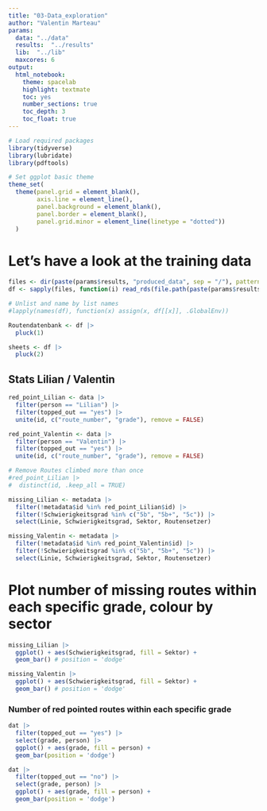 ```yaml
---
title: "03-Data_exploration"
author: "Valentin Marteau"
params:
  data: "../data"
  results:  "../results"
  lib:  "../lib"
  maxcores: 6
output:
  html_notebook:
    theme: spacelab
    highlight: textmate
    toc: yes
    number_sections: true
    toc_depth: 3
    toc_float: true
---
```


```r
# Load required packages
library(tidyverse)
library(lubridate)
library(pdftools)

# Set ggplot basic theme
theme_set(
  theme(panel.grid = element_blank(),
        axis.line = element_line(),
        panel.background = element_blank(),
        panel.border = element_blank(),
        panel.grid.minor = element_line(linetype = "dotted"))
  )
```

# Let's have a look at the training data
```r
files <- dir(paste(params$results, "produced_data", sep = "/"), pattern = "*.rds")
df <- sapply(files, function(i) read_rds(file.path(paste(params$results, "produced_data", i, sep = "/"))) )

# Unlist and name by list names
#lapply(names(df), function(x) assign(x, df[[x]], .GlobalEnv))

Routendatenbank <- df |>
  pluck(1)

sheets <- df |>
  pluck(2)
```

## Stats Lilian / Valentin
```r
red_point_Lilian <- data |>
  filter(person == "Lilian") |>
  filter(topped_out == "yes") |>
  unite(id, c("route_number", "grade"), remove = FALSE)

red_point_Valentin <- data |>
  filter(person == "Valentin") |>
  filter(topped_out == "yes") |>
  unite(id, c("route_number", "grade"), remove = FALSE)

# Remove Routes climbed more than once
#red_point_Lilian |>
#  distinct(id, .keep_all = TRUE)

missing_Lilian <- metadata |>
  filter(!metadata$id %in% red_point_Lilian$id) |>
  filter(!Schwierigkeitsgrad %in% c("5b", "5b+", "5c")) |>
  select(Linie, Schwierigkeitsgrad, Sektor, Routensetzer)

missing_Valentin <- metadata |>
  filter(!metadata$id %in% red_point_Valentin$id) |>
  filter(!Schwierigkeitsgrad %in% c("5b", "5b+", "5c")) |>
  select(Linie, Schwierigkeitsgrad, Sektor, Routensetzer)
```
# Plot number of missing routes within each specific grade, colour by sector
```r
missing_Lilian |>
  ggplot() + aes(Schwierigkeitsgrad, fill = Sektor) + 
  geom_bar() # position = 'dodge'
```
```r
missing_Valentin |>
  ggplot() + aes(Schwierigkeitsgrad, fill = Sektor) + 
  geom_bar() # position = 'dodge'
```
### Number of red pointed routes within each specific grade
```r
dat |>
  filter(topped_out == "yes") |>
  select(grade, person) |>
  ggplot() + aes(grade, fill = person) + 
  geom_bar(position = 'dodge')
```
```r
dat |>
  filter(topped_out == "no") |>
  select(grade, person) |>
  ggplot() + aes(grade, fill = person) + 
  geom_bar(position = 'dodge')
```